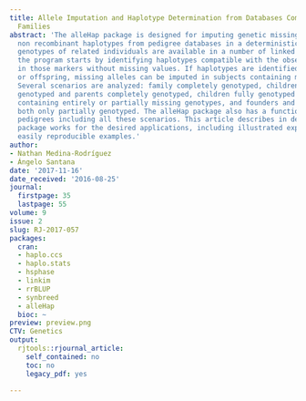 ```yaml
---
title: Allele Imputation and Haplotype Determination from Databases Composed of Nuclear
  Families
abstract: 'The alleHap package is designed for imputing genetic missing data and reconstruct
  non recombinant haplotypes from pedigree databases in a deterministic way. When
  genotypes of related individuals are available in a number of linked genetic markers,
  the program starts by identifying haplotypes compatible with the observed genotypes
  in those markers without missing values. If haplotypes are identified in parents
  or offspring, missing alleles can be imputed in subjects containing missing values.
  Several scenarios are analyzed: family completely genotyped, children partially
  genotyped and parents completely genotyped, children fully genotyped and parents
  containing entirely or partially missing genotypes, and founders and their offspring
  both only partially genotyped. The alleHap package also has a function to simulate
  pedigrees including all these scenarios. This article describes in detail how our
  package works for the desired applications, including illustrated explanations and
  easily reproducible examples.'
author:
- Nathan Medina-Rodríguez
- Ángelo Santana
date: '2017-11-16'
date_received: '2016-08-25'
journal:
  firstpage: 35
  lastpage: 55
volume: 9
issue: 2
slug: RJ-2017-057
packages:
  cran:
  - haplo.ccs
  - haplo.stats
  - hsphase
  - linkim
  - rrBLUP
  - synbreed
  - alleHap
  bioc: ~
preview: preview.png
CTV: Genetics
output:
  rjtools::rjournal_article:
    self_contained: no
    toc: no
    legacy_pdf: yes

---
```

